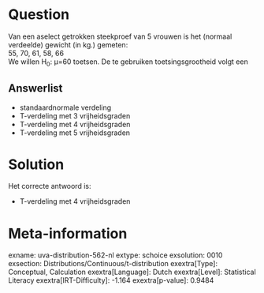 Question
========

Van een aselect getrokken steekproef van 5 vrouwen is het (normaal
verdeelde) gewicht (in kg.) gemeten:\
55, 70, 61, 58, 66\
We willen H~0~: μ=60 toetsen. De te gebruiken toetsingsgrootheid volgt
een


Answerlist
----------

* standaardnormale verdeling
* T-verdeling met 3 vrijheidsgraden
* T-verdeling met 4 vrijheidsgraden
* T-verdeling met 5 vrijheidsgraden

Solution
========

Het correcte antwoord is: 

* T-verdeling met 4 vrijheidsgraden

Meta-information
================
exname: uva-distribution-562-nl
extype: schoice
exsolution: 0010
exsection: Distributions/Continuous/t-distribution
exextra[Type]: Conceptual, Calculation
exextra[Language]: Dutch
exextra[Level]: Statistical Literacy
exextra[IRT-Difficulty]: -1.164
exextra[p-value]: 0.9484
